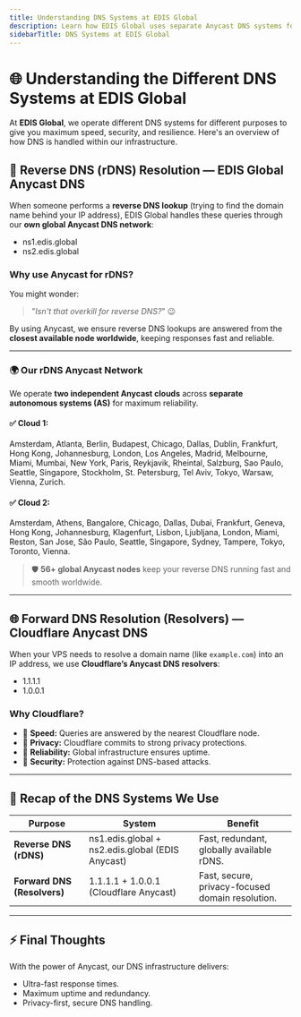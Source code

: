 ```yaml
---
title: Understanding DNS Systems at EDIS Global
description: Learn how EDIS Global uses separate Anycast DNS systems for reverse DNS and domain resolution to ensure speed, security, and redundancy.
sidebarTitle: DNS Systems at EDIS Global
---
```


# 🌐 Understanding the Different DNS Systems at EDIS Global

At **EDIS Global**, we operate different DNS systems for different purposes to give you maximum speed, security, and resilience. Here's an overview of how DNS is handled within our infrastructure.


## 🔄 Reverse DNS (rDNS) Resolution — **EDIS Global Anycast DNS**

When someone performs a **reverse DNS lookup** (trying to find the domain name behind your IP address), EDIS Global handles these queries through our **own global Anycast DNS network**:

- ns1.edis.global  
- ns2.edis.global  

### Why use Anycast for rDNS?

You might wonder:  
> "*Isn't that overkill for reverse DNS?*" 😉

By using Anycast, we ensure reverse DNS lookups are answered from the **closest available node worldwide**, keeping responses fast and reliable.

---

### 🌍 Our rDNS Anycast Network

We operate **two independent Anycast clouds** across **separate autonomous systems (AS)** for maximum reliability.

#### ✅ Cloud 1:
Amsterdam, Atlanta, Berlin, Budapest, Chicago, Dallas, Dublin, Frankfurt, Hong Kong, Johannesburg, London, Los Angeles, Madrid, Melbourne, Miami, Mumbai, New York, Paris, Reykjavik, Rheintal, Salzburg, Sao Paulo, Seattle, Singapore, Stockholm, St. Petersburg, Tel Aviv, Tokyo, Warsaw, Vienna, Zurich.

#### ✅ Cloud 2:
Amsterdam, Athens, Bangalore, Chicago, Dallas, Dubai, Frankfurt, Geneva, Hong Kong, Johannesburg, Klagenfurt, Lisbon, Ljubljana, London, Miami, Reston, San Jose, São Paulo, Seattle, Singapore, Sydney, Tampere, Tokyo, Toronto, Vienna.

> 🛡️ **56+ global Anycast nodes** keep your reverse DNS running fast and smooth worldwide.

---

## 🌐 Forward DNS Resolution (Resolvers) — **Cloudflare Anycast DNS**

When your VPS needs to resolve a domain name (like `example.com`) into an IP address, we use **Cloudflare’s Anycast DNS resolvers**:

- 1.1.1.1  
- 1.0.0.1  

### Why Cloudflare?

- 🔹 **Speed:** Queries are answered by the nearest Cloudflare node.
- 🔹 **Privacy:** Cloudflare commits to strong privacy protections.
- 🔹 **Reliability:** Global infrastructure ensures uptime.
- 🔹 **Security:** Protection against DNS-based attacks.

---

## 📝 Recap of the DNS Systems We Use

| Purpose                     | System                                           | Benefit                                          |
| --------------------------- | ------------------------------------------------ | ------------------------------------------------ |
| **Reverse DNS (rDNS)**      | ns1.edis.global + ns2.edis.global (EDIS Anycast) | Fast, redundant, globally available rDNS.        |
| **Forward DNS (Resolvers)** | 1.1.1.1 + 1.0.0.1 (Cloudflare Anycast)           | Fast, secure, privacy-focused domain resolution. |

---

## ⚡ Final Thoughts

With the power of Anycast, our DNS infrastructure delivers:
- Ultra-fast response times.
- Maximum uptime and redundancy.
- Privacy-first, secure DNS handling.

